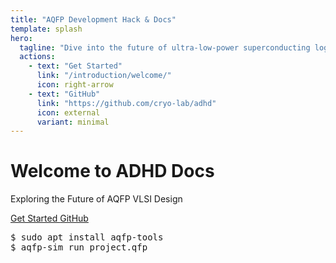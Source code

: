 ```yaml
---
title: "AQFP Development Hack & Docs"
template: splash
hero:
  tagline: "Dive into the future of ultra-low-power superconducting logic design."
  actions:
    - text: "Get Started"
      link: "/introduction/welcome/"
      icon: right-arrow
    - text: "GitHub"
      link: "https://github.com/cryo-lab/adhd"
      icon: external
      variant: minimal
---
```


# Welcome to ADHD Docs

<p class="typing text-4xl font-bold text-green-400">
  Exploring the Future of AQFP VLSI Design
</p>

<div class="flex flex-col items-center justify-center text-center mt-10">

  <div class="mt-6 flex space-x-4">
    <a href="/docs/introduction/welcome/" class="px-6 py-3 bg-green-500 text-black font-bold rounded-lg shadow-md hover:bg-green-400 transition">Get Started </a>
    <a href="https://github.com/cryo-lab/adhd" class="px-6 py-3 border border-green-500 text-green-400 font-bold rounded-lg shadow-md hover:bg-green-500 hover:text-black transition">GitHub</a>
  </div>

  <pre class="mt-10 bg-gray-900 p-4 rounded-lg shadow-lg text-green-300">
$ sudo apt install aqfp-tools
$ aqfp-sim run project.qfp
  </pre>
</div>